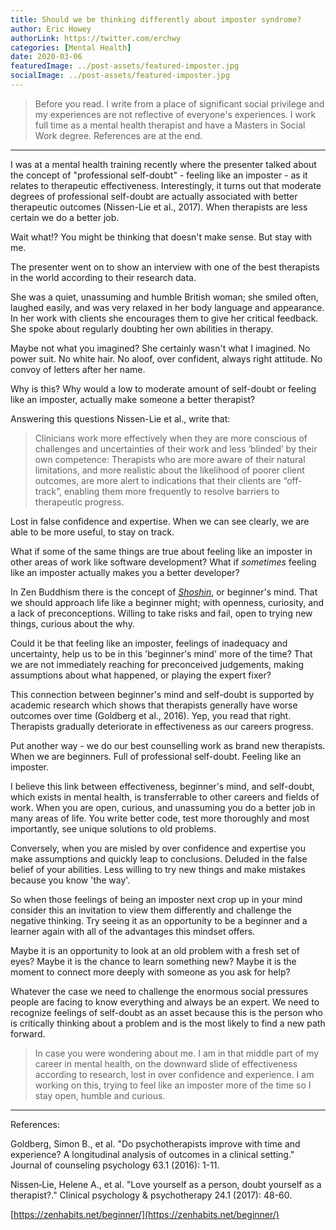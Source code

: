 ```yaml
---
title: Should we be thinking differently about imposter syndrome?
author: Eric Howey
authorLink: https://twitter.com/erchwy
categories: [Mental Health]
date: 2020-03-06
featuredImage: ../post-assets/featured-imposter.jpg
socialImage: ../post-assets/featured-imposter.jpg
---
```


> Before you read. I write from a place of significant social privilege and my experiences are not reflective of everyone's experiences. I work full time as a mental health therapist and have a Masters in Social Work degree. References are at the end.

---

I was at a mental health training recently where the presenter talked about the concept of "professional self-doubt" - feeling like an imposter - as it relates to therapeutic effectiveness. Interestingly, it turns out that moderate degrees of professional self-doubt are actually associated with better therapeutic outcomes (Nissen-Lie et al., 2017). When therapists are less certain we do a better job.

Wait what!? You might be thinking that doesn't make sense. But stay with me.

The presenter went on to show an interview with one of the best therapists in the world according to their research data.

She was a quiet, unassuming and humble British woman; she smiled often, laughed easily, and was very relaxed in her body language and appearance. In her work with clients she encourages them to give her critical feedback. She spoke about regularly doubting her own abilities in therapy.

Maybe not what you imagined? She certainly wasn't what I imagined. No power suit. No white hair. No aloof, over confident, always right attitude. No convoy of letters after her name.

Why is this? Why would a low to moderate amount of self-doubt or feeling like an imposter, actually make someone a better therapist?

Answering this questions Nissen-Lie et al., write that:

> Clinicians work more effectively when they are more conscious of challenges and uncertainties of their work and less ‘blinded’ by their own competence: Therapists who are more aware of their natural limitations, and more realistic about the likelihood of poorer client outcomes, are more alert to indications that their clients are “off-track”, enabling them more frequently to resolve barriers to therapeutic progress.

Lost in false confidence and expertise. When we can see clearly, we are able to be more useful, to stay on track.

What if some of the same things are true about feeling like an imposter in other areas of work like software development? What if _sometimes_ feeling like an imposter actually makes you a better developer?

In Zen Buddhism there is the concept of [_Shoshin_](https://zenhabits.net/beginner/), or beginner's mind. That we should approach life like a beginner might; with openness, curiosity, and a lack of preconceptions. Willing to take risks and fail, open to trying new things, curious about the why.

Could it be that feeling like an imposter, feelings of inadequacy and uncertainty, help us to be in this 'beginner's mind' more of the time? That we are not immediately reaching for preconceived judgements, making assumptions about what happened, or playing the expert fixer?

This connection between beginner's mind and self-doubt is supported by academic research which shows that therapists generally have worse outcomes over time (Goldberg et al., 2016). Yep, you read that right. Therapists gradually deteriorate in effectiveness as our careers progress.

Put another way - we do our best counselling work as brand new therapists. When we are beginners. Full of professional self-doubt. Feeling like an imposter.

I believe this link between effectiveness, beginner's mind, and self-doubt, which exists in mental health, is transferrable to other careers and fields of work. When you are open, curious, and unassuming you do a better job in many areas of life. You write better code, test more thoroughly and most importantly, see unique solutions to old problems.

Conversely, when you are misled by over confidence and expertise you make assumptions and quickly leap to conclusions. Deluded in the false belief of your abilities. Less willing to try new things and make mistakes because you know 'the way'.

So when those feelings of being an imposter next crop up in your mind consider this an invitation to view them differently and challenge the negative thinking. Try seeing it as an opportunity to be a beginner and a learner again with all of the advantages this mindset offers.

Maybe it is an opportunity to look at an old problem with a fresh set of eyes? Maybe it is the chance to learn something new? Maybe it is the moment to connect more deeply with someone as you ask for help?

Whatever the case we need to challenge the enormous social pressures people are facing to know everything and always be an expert. We need to recognize feelings of self-doubt as an asset because this is the person who is critically thinking about a problem and is the most likely to find a new path forward.

> In case you were wondering about me. I am in that middle part of my career in mental health, on the downward slide of effectiveness according to research, lost in over confidence and experience. I am working on this, trying to feel like an imposter more of the time so I stay open, humble and curious.

---

References:

Goldberg, Simon B., et al. "Do psychotherapists improve with time and experience? A longitudinal analysis of outcomes in a clinical setting." Journal of counseling psychology 63.1 (2016): 1-11.

Nissen‐Lie, Helene A., et al. "Love yourself as a person, doubt yourself as a therapist?." Clinical psychology & psychotherapy 24.1 (2017): 48-60.

[https://zenhabits.net/beginner/](https://zenhabits.net/beginner/)

